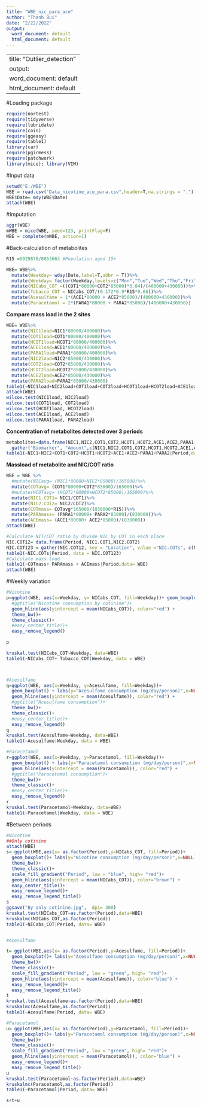 ```yaml
---
title: "WBE_nic_para_ace"
author: "Thanh Bui"
date: "2/22/2022"
output:
  word_document: default
  html_document: default
---
```

---
title: "Outlier_detection"
output:
  word_document: default
  html_document: default
---
#Loading package

```r
require(nortest)
require(tidyverse)
require(lubridate)
require(coin)
require(ggeasy)
require(table1)
library(car)
require(pgirmess)
require(patchwork)
library(mice); library(VIM)
```
#Input data
```r
setwd("E:/WBE")
WBE = read.csv("Data_nicotine_ace_para.csv",header=T,na.strings = ".")
WBE$Date= mdy(WBE$Date)
attach(WBE)
```
#Imputation
```r
aggr(WBE)
mWBE = mice(WBE, seed=123, printFlag=F)
WBE = complete(mWBE, action=1)
```

#Back-calculation of metabolites
```r
R15 =6029878/8053663 #Population aged 15+

WBE= WBE%>%
  mutate(Weekday= wday(Date,label=T,abbr = T))%>%
  mutate(Weekday= factor(Weekday,levels=c("Mon","Tue","Wed","Thu","Fri","Sat","Sun")))%>%
  mutate(NICabs_COT =((COT1*80000+COT2*85000)*3.04)/(400000+430000))%>%
  mutate(Tobacco_COT = NICabs_COT/(0.172*0.9*R15*0.66))%>%
  mutate(Acesulfame = 1*(ACE1*80000 + ACE2*85000)/(400000+430000))%>%
  mutate(Paracetamol = 2*(PARA1*80000 + PARA2*85000)/(400000+430000))
```
**Compare mass load in the 2 sites**
```r
WBE= WBE%>%
  mutate(NIC1load=NIC1*80000/400000)%>%
  mutate(COT1load=COT1*80000/400000)%>%
  mutate(HCOT1load=HCOT1*80000/400000)%>%
  mutate(ACE1load=ACE1*80000/400000)%>%
  mutate(PARA1load=PARA1*80000/400000)%>%
  mutate(NIC2load=NIC2*85000/430000)%>%
  mutate(COT2load=COT2*85000/430000)%>%
  mutate(HCOT2load=HCOT2*85000/430000)%>%
  mutate(ACE2load=ACE2*85000/430000)%>%
  mutate(PARA2load=PARA2*85000/430000)
table1(~NIC1load+NIC2load+COT1load+COT2load+HCOT1load+HCOT2load+ACE1load+ACE2load+ PARA1load+PARA2load, data= WBE)
attach(WBE)
wilcox.test(NIC1load, NIC2load)
wilcox.test(COT1load, COT2load)
wilcox.test(HCOT1load, HCOT2load)
wilcox.test(ACE1load, ACE2load)
wilcox.test(PARA1load, PARA2load)
```

**Concentration of metabolites detected over 3 periods**
```r
metabolites=data.frame(NIC1,NIC2,COT1,COT2,HCOT1,HCOT2,ACE1,ACE2,PARA1,PARA2)%>%
  gather("Biomarker", "Amount",c(NIC1,NIC2,COT1,COT2,HCOT1,HCOT2,ACE1,ACE2,PARA1,PARA2))
table1(~NIC1+NIC2+COT1+COT2+HCOT1+HCOT2+ACE1+ACE2+PARA1+PARA2|Period,data = metabolites)
```


**Massload of metabolite and NIC/COT ratio**
```r
WBE = WBE %>% 
  #mutate(NICavg= (NIC1*80000+NIC2*85000)/165000)%>%
  mutate(COTavg= (COT1*80000+COT2*85000)/165000)%>%
  #mutate(HCOTavg= (HCOT1*80000+HCOT2*85000)/165000)%>%
  mutate(NIC1.COT1= NIC1/COT1)%>% 
  mutate(NIC2.COT2= NIC2/COT2)%>%
  mutate(COTmass= COTavg*165000/(830000*R15))%>%
  mutate(PARAmass= (PARA1*80000+ PARA2*85000)/(830000))%>%
  mutate(ACEmass= (ACE1*80000+ ACE2*85000)/(830000))
attach(WBE)

#Calculate NIT/COT ratio by divide NIC by COT in each place
NIC.COT12= data.frame(Period, NIC1.COT1,NIC2.COT2)
NIC.COT123 = gather(NIC.COT12, key = "Location", value ="NIC.COTs", c(NIC1.COT1,NIC2.COT2))
table1(~NIC.COTs|Period, data = NIC.COT123)
#Calculate mass load
table1(~COTmass+ PARAmass + ACEmass|Period,data= WBE)
attach(WBE)
```



#Weekly variation
```r

#Nicotine
p=ggplot(WBE, aes(x=Weekday, y= NICabs_COT, fill=Weekday))+ geom_boxplot() + labs(y="Nicotine consumption (mg/day/person)",x=NULL)+
  #ggtitle("Nicotine consumption by cotinine")+
  geom_hline(aes(yintercept = mean(NICabs_COT)), color="red") +
  theme_bw()+
  theme_classic()+ 
  #easy_center_title()+
  easy_remove_legend()
  
p

kruskal.test(NICabs_COT~Weekday, data=WBE)
table1(~NICabs_COT+ Tobacco_COT|Weekday, data = WBE)



#Acesulfame
q=ggplot(WBE, aes(x=Weekday, y=Acesulfame, fill=Weekday))+
  geom_boxplot() + labs(y="Acesulfame consumption (mg/day/person)",x=NULL)+
  geom_hline(aes(yintercept = mean(Acesulfame)), color="red") +
  #ggtitle("Acesulfame consumption")+ 
  theme_bw()+ 
  theme_classic()+
  #easy_center_title()+
  easy_remove_legend()
q
kruskal.test(Acesulfame~Weekday, data=WBE)
table1(~Acesulfame|Weekday, data = WBE)

#Paracetamol
r=ggplot(WBE, aes(x=Weekday, y=Paracetamol, fill=Weekday))+
  geom_boxplot() + labs(y="Paracetamol consumption (mg/day/person)",x=NULL)+
  geom_hline(aes(yintercept = mean(Paracetamol)), color="red") +
  #ggtitle("Paracetamol consumption")+ 
  theme_bw()+ 
  theme_classic()+
  #easy_center_title()+
  easy_remove_legend()
r
kruskal.test(Paracetamol~Weekday, data=WBE)
table1(~Paracetamol|Weekday, data = WBE)

```

#Between periods
```r
#Nicotine
##Only cotinine
attach(WBE)
s= ggplot(WBE,aes(x= as.factor(Period),y=NICabs_COT, fill=Period))+
  geom_boxplot()+ labs(y="Nicotine consumption (mg/day/person)",x=NULL)+
  theme_bw()+
  theme_classic()+
  scale_fill_gradient("Period", low = "blue", high= "red")+
  geom_hline(aes(yintercept = mean(NICabs_COT)), color="brown") +
  easy_center_title()+ 
  easy_remove_legend()+
  easy_remove_legend_title()
s
ggsave("By only cotinine.jpg",  dpi= 300)
kruskal.test(NICabs_COT~as.factor(Period),data=WBE)
kruskalmc(NICabs_COT,as.factor(Period))
table1(~NICabs_COT|Period, data= WBE)


#Acesulfame

t= ggplot(WBE,aes(x= as.factor(Period),y=Acesulfame, fill=Period))+
  geom_boxplot()+ labs(y="Acesulfame consumption (mg/day/person)",x=NULL)+ 
  theme_bw()+
  theme_classic()+
  scale_fill_gradient("Period", low = "green", high= "red")+
  geom_hline(aes(yintercept = mean(Acesulfame)), color="blue") +
  easy_remove_legend()+
  easy_remove_legend_title()
t
kruskal.test(Acesulfame~as.factor(Period),data=WBE)
kruskalmc(Acesulfame,as.factor(Period))
table1(~Acesulfame|Period, data= WBE)

#Paracetamol
u= ggplot(WBE,aes(x= as.factor(Period),y=Paracetamol, fill=Period))+
  geom_boxplot()+ labs(y="Paracetamol consumption (mg/day/person)",x=NULL)+ 
  theme_bw()+
  theme_classic()+
  scale_fill_gradient("Period", low = "green", high= "red")+
  geom_hline(aes(yintercept = mean(Paracetamol)), color="blue") +
  easy_remove_legend()+
  easy_remove_legend_title()
u
kruskal.test(Paracetamol~as.factor(Period),data=WBE)
kruskalmc(Paracetamol,as.factor(Period))
table1(~Paracetamol|Period, data= WBE)

s+t+u
```




